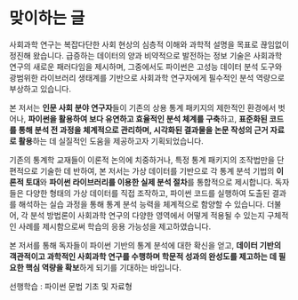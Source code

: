 # 맞이하는 글  {.unnumbered}


사회과학 연구는 복잡다단한 사회 현상의 심층적 이해와 과학적 설명을 목표로 끊임없이 정진해 왔습니다. 급증하는 데이터의 양과 비약적으로 발전하는 정보 기술은 사회과학 연구의 새로운 패러다임을 제시하며, 그중에서도 파이썬은 고성능 데이터 분석 도구와 광범위한 라이브러리 생태계를 기반으로 사회과학 연구자에게 필수적인 분석 역량으로 부상하고 있습니다.

본 저서는 **인문 사회 분야 연구자**들이 기존의 상용 통계 패키지의 제한적인 환경에서 벗어나, **파이썬을 활용하여 보다 유연하고 효율적인 분석 체계를 구축**하고, **표준화된 코드를 통해 분석 전 과정을 체계적으로 관리하며, 시각화된 결과물을 논문 작성의 근거 자료로 활용**하는 데 실질적인 도움을 제공하고자 기획되었습니다.

기존의 통계학 교재들이 이론적 논의에 치중하거나, 특정 통계 패키지의 조작법만을 단편적으로 기술한 데 반하여, 본 저서는 가상 데이터를 기반으로 각 통계 분석 기법의 **이론적 토대**와 **파이썬 라이브러리를 이용한 실제 분석 절차**를 통합적으로 제시합니다. 독자들은 다양한 형태의 가상 데이터를 직접 조작하고, 파이썬 코드를 실행하여 도출된 결과를 해석하는 실습 과정을 통해 통계 분석 능력을 체계적으로 함양할 수 있습니다. 더불어, 각 분석 방법론이 사회과학 연구의 다양한 영역에서 어떻게 적용될 수 있는지 구체적인 사례를 제시함으로써 학습의 응용 가능성을 제고하였습니다.

본 저서를 통해 독자들이 파이썬 기반의 통계 분석에 대한 확신을 얻고, **데이터 기반의 객관적이고 과학적인 사회과학 연구를 수행하며 학문적 성과의 완성도를 제고하는 데 필요한 핵심 역량을 확보**하게 되기를 기대하는 바입니다.

선행학습 : 파이썬 문법 기초 및 자료형
